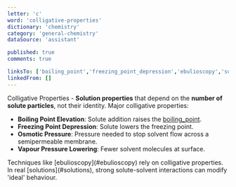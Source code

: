 ```yaml
---
letter: 'c'
word: 'colligative-properties'
dictionary: 'chemistry'
category: 'general-chemistry'
dataSource: 'assistant'

published: true
comments: true

linksTo: ['boiling_point','freezing_point_depression','ebulioscopy','solutions']
linkedFrom: []
---
```


<a id="colligative_properties">Colligative Properties</a> - **Solution properties** that depend on the **number of solute particles**, not their identity. Major colligative properties:

- **Boiling Point Elevation**: Solute addition raises the [boiling_point](#boiling_point).  
- **Freezing Point Depression**: Solute lowers the freezing point.  
- **Osmotic Pressure**: Pressure needed to stop solvent flow across a semipermeable membrane.  
- **Vapour Pressure Lowering**: Fewer solvent molecules at surface.

<Alert type='note'>
Techniques like [ebulioscopy](#ebulioscopy) rely on colligative properties. In real [solutions](#solutions), strong solute-solvent interactions can modify 'ideal' behaviour.
</Alert>
